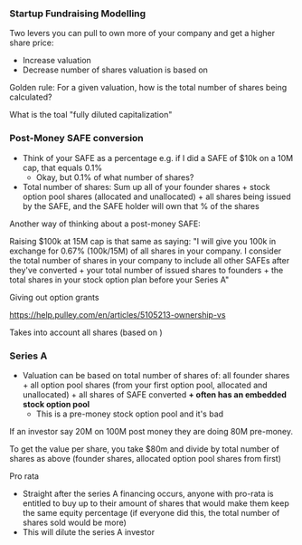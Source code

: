 ### Startup Fundraising Modelling



Two levers you can pull to own more of your company and get a higher share price: 

* Increase valuation
* Decrease number of shares valuation is based on 



Golden rule: For a given valuation, how is the total number of shares being calculated?





What is the toal "fully diluted capitalization"



### Post-Money SAFE conversion

* Think of your SAFE as a percentage e.g. if I did a SAFE of $10k on a 10M cap, that equals 0.1%
  * Okay, but 0.1% of what number of shares?
* Total number of shares: Sum up all of your founder shares + stock option pool shares (allocated and unallocated) + all shares being issued by the SAFE, and the SAFE holder will own that % of the shares





Another way of thinking about a post-money SAFE:

Raising $100k at 15M cap is that same as saying: "I will give you 100k in exchange for 0.67% (100k/15M) of all shares in your company. I consider the total number of shares in your company to include all other SAFEs after they've converted  + your total number of issued shares to founders + the total shares in your stock option plan before your Series A"





Giving out option grants

https://help.pulley.com/en/articles/5105213-ownership-vs 

Takes into account all shares (based on )





### Series A

* Valuation can be based on total number of shares of: all founder shares + all option pool shares (from your first option pool, allocated and unallocated) + all shares of SAFE converted **+ often has an embedded stock option pool**
  * This is a pre-money stock option pool and it's bad





If an investor say 20M on 100M post money they are doing 80M pre-money. 

To get the value per share, you take $80m and divide by total number of shares as above (founder shares, allocated option pool shares from first)



Pro rata

* Straight after the series A financing occurs, anyone with pro-rata is entitled to buy up to their amount of shares that would make them keep the same equity percentage (if everyone did this, the total number of shares sold would be more)
* This will dilute the series A investor